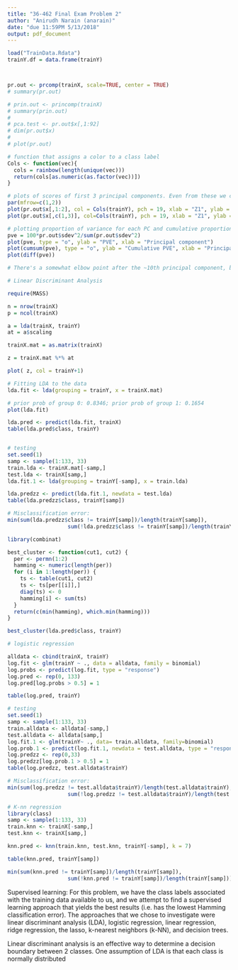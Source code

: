 ```yaml
---
title: "36-462 Final Exam Problem 2"
author: "Anirudh Narain (anarain)"
date: "due 11:59PM 5/13/2018"
output: pdf_document
---
```


```r
load("TrainData.Rdata")
trainY.df = data.frame(trainY)



pr.out <- prcomp(trainX, scale=TRUE, center = TRUE)
# summary(pr.out)

# prin.out <- princomp(trainX)
# summary(prin.out)
# 
# pca.test <- pr.out$x[,1:92]
# dim(pr.out$x)
# 
# plot(pr.out)

# function that assigns a color to a class label
Cols <- function(vec){
  cols = rainbow(length(unique(vec)))
  return(cols[as.numeric(as.factor(vec))])
}

# plots of scores of first 3 principal components. Even from these we can see clear differentiation of the data according to class labels (even though they were not used in any calculation)
par(mfrow=c(1,2))
plot(pr.out$x[,1:2], col = Cols(trainY), pch = 19, xlab = "Z1", ylab = "Z2")
plot(pr.out$x[,c(1,3)], col=Cols(trainY), pch = 19, xlab = "Z1", ylab = "Z2")

# plotting proportion of variance for each PC and cumulative proportion of variance explained (pve)
pve = 100*pr.out$sdev^2/sum(pr.out$sdev^2)
plot(pve, type = "o", ylab = "PVE", xlab = "Principal component")
plot(cumsum(pve), type = "o", ylab = "Cumulative PVE", xlab = "Principal component")
plot(diff(pve))

# There's a somewhat elbow point after the ~10th principal component, but up to 10 principal components only explains about 47% of the variance, which isn't too much.
```

```r
# Linear Discriminant Analysis

require(MASS)

n = nrow(trainX)
p = ncol(trainX)

a = lda(trainX, trainY)
at = a$scaling

trainX.mat = as.matrix(trainX)

z = trainX.mat %*% at

plot( z, col = trainY+1)
```

```r
# Fitting LDA to the data
lda.fit <- lda(grouping = trainY, x = trainX.mat)

# prior prob of group 0: 0.8346; prior prob of group 1: 0.1654
plot(lda.fit)

lda.pred <- predict(lda.fit, trainX)
table(lda.pred$class, trainY)


# testing
set.seed(1)
samp <- sample(1:133, 33)
train.lda <- trainX.mat[-samp,]
test.lda <- trainX[samp,]
lda.fit.1 <- lda(grouping = trainY[-samp], x = train.lda)

lda.predzz <- predict(lda.fit.1, newdata = test.lda)
table(lda.predzz$class, trainY[samp])

# Misclassification error:
min(sum(lda.predzz$class != trainY[samp])/length(trainY[samp]), 
                   sum(!lda.predzz$class != trainY[samp])/length(trainY[samp]))

library(combinat)

best_cluster <- function(cut1, cut2) {
  per <- permn(1:2)
  hamming <- numeric(length(per))
  for (i in 1:length(per)) {
    ts <- table(cut1, cut2)
    ts <- ts[per[[i]],]
    diag(ts) <- 0
    hamming[i] <- sum(ts)
  }
  return(c(min(hamming), which.min(hamming)))
}

best_cluster(lda.pred$class, trainY)
```

```r
# logistic regression

alldata <- cbind(trainX, trainY)
log.fit <- glm(trainY ~ ., data = alldata, family = binomial)
log.probs <- predict(log.fit, type = "response")
log.pred <- rep(0, 133)
log.pred[log.probs > 0.5] = 1

table(log.pred, trainY)

# testing
set.seed(1)
samp <- sample(1:133, 33)
train.alldata <- alldata[-samp,]
test.alldata <- alldata[samp,]
log.fit.1 <- glm(trainY~ ., data= train.alldata, family=binomial)
log.prob.1 <- predict(log.fit.1, newdata = test.alldata, type = "response")
log.predzz <- rep(0,33)
log.predzz[log.prob.1 > 0.5] = 1
table(log.predzz, test.alldata$trainY)

# Misclassification error:
min(sum(log.predzz != test.alldata$trainY)/length(test.alldata$trainY), 
                   sum(!log.predzz != test.alldata$trainY)/length(test.alldata$trainY))
```

```r
# K-nn regression
library(class)
samp <- sample(1:133, 33)
train.knn <- trainX[-samp,]
test.knn <- trainX[samp,]

knn.pred <- knn(train.knn, test.knn, trainY[-samp], k = 7)

table(knn.pred, trainY[samp])

min(sum(knn.pred != trainY[samp])/length(trainY[samp]), 
                   sum(!knn.pred != trainY[samp])/length(trainY[samp]))
```

Supervised learning: For this problem, we have the class labels associated with the training data available to us, and we attempt to find a supervised learning approach that yields the best results (i.e. has the lowest Hamming classification error). The approaches that we chose to investigate were linear discriminant analysis (LDA), logistic regression, linear regression, ridge regression, the lasso, k-nearest neighbors (k-NN), and decision trees.

Linear discriminant analysis is an effective way to determine a decision boundary between 2 classes. One assumption of LDA is that each class is normally distributed

